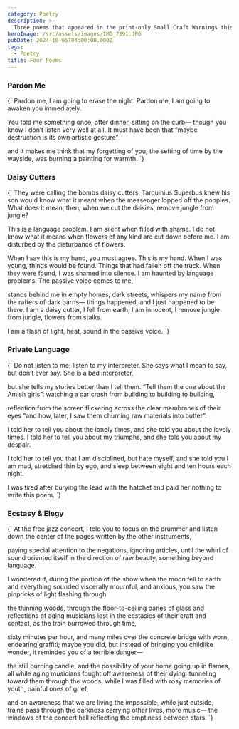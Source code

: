 ```yaml
---
category: Poetry
description: >-
  Three poems that appeared in the print-only Small Craft Warnings this spring, and one other I submitted as part of my Hayes' prize winning submission.
heroImage: /src/assets/images/IMG_7391.JPG
pubDate: 2024-10-05T04:00:00.000Z
tags:
  - Poetry
title: Four Poems
---
```


<h3 style={{ fontWeight: 'bold', marginBottom: '2rem', fontFamily: 'Georgia, serif' }}>
	Pardon Me
</h3>

<div style={{ whiteSpace: 'pre-wrap', marginBottom: '1.5em', fontFamily: 'Georgia, serif', fontSize: '1.1rem', lineHeight: '1.6' }}>
{`
Pardon me, I am going to erase
the night. Pardon me, I am going
to awaken you immediately.

You told me something once,
after dinner, sitting on the curb—
though you know I don’t listen
very well at all. It must have been
that “maybe destruction
is its own artistic gesture”

and it makes me think
that my forgetting of you,
the setting of time by the wayside,
was burning a painting for warmth.
`}

</div>

<h3 style={{ fontWeight: 'bold', marginBottom: '2rem', fontFamily: 'Georgia, serif' }}>
	Daisy Cutters
</h3>

<div style={{ whiteSpace: 'pre-wrap', marginBottom: '1.5em', fontFamily: 'Georgia, serif', fontSize: '1.1rem', lineHeight: '1.6' }}>
{`
They were calling the bombs daisy cutters.
Tarquinius Superbus knew his son would know
what it meant when the messenger lopped off
the poppies. What does it mean, then, when
we cut the daisies, remove jungle from jungle?

This is a language problem. I am silent when filled
with shame. I do not know what it means
when flowers of any kind are cut down before me.
I am disturbed by the disturbance of flowers.

When I say this is my hand, you must agree. This is
my hand. When I was young, things would be found.
Things that had fallen off the truck. When they were
found, I was shamed into silence. I am haunted by
language problems. The passive voice comes to me,

stands behind me in empty homes, dark streets,
whispers my name from the rafters of dark barns—
things happened, and I just happened to be there.
I am a daisy cutter, I fell from earth, I am innocent,
I remove jungle from jungle, flowers from stalks.

I am a flash of light, heat, sound in the passive voice.
`}

</div>

<h3 style={{ fontWeight: 'bold', marginBottom: '2rem', fontFamily: 'Georgia, serif' }}>
	Private Language
</h3>

<div style={{ whiteSpace: 'pre-wrap', marginBottom: '1.5em', fontFamily: 'Georgia, serif', fontSize: '1.1rem', lineHeight: '1.6' }}>
{`
Do not listen to me; listen
to my interpreter. She says
what I mean to say, but don’t
ever say. She is a bad interpreter,

but she tells my stories better than
I tell them. “Tell them the one about
the Amish girls”: watching a car crash
from building to building to building,

reflection from the screen flickering
across the clear membranes of their eyes
“and how, later, I saw them churning
raw materials into butter”.

I told her to tell you about the lonely times,
and she told you about the lovely times.
I told her to tell you about my triumphs,
and she told you about my despair.

I told her to tell you that I am disciplined,
but hate myself, and she told you I am mad,
stretched thin by ego, and sleep between
eight and ten hours each night.

I was tired after burying the lead with the hatchet
and paid her nothing to write this poem.
`}

</div>

<h3 style={{ fontWeight: 'bold', marginBottom: '2rem', fontFamily: 'Georgia, serif' }}>
	Ecstasy & Elegy
</h3>

<div style={{ whiteSpace: 'pre-wrap', marginBottom: '1.5em', fontFamily: 'Georgia, serif', fontSize: '1.1rem', lineHeight: '1.6' }}>
{`
At the free jazz concert, I told you
to focus on the drummer and listen
down the center of the pages
written by the other instruments,

paying special attention to the negations,
ignoring articles, until the whirl of sound
oriented itself in the direction of raw beauty,
something beyond language.

I wondered if, during the portion of the show
when the moon fell to earth and everything
sounded viscerally mournful, and anxious,
you saw the pinpricks of light flashing through

the thinning woods, through the floor-to-ceiling
panes of glass and reflections of aging musicians
lost in the ecstasies of their craft and contact,
as the train burrowed through time,

sixty minutes per hour, and many miles
over the concrete bridge with worn, endearing graffiti;
maybe you did, but instead of bringing you
childlike wonder, it reminded you of a terrible danger—

the still burning candle, and the possibility of your home
going up in flames, all while aging musicians fought off
awareness of their dying: tunneling toward them through the woods,
while I was filled with rosy memories of youth, painful ones of grief,

and an awareness that we are living the impossible, while just outside,
trains pass through the darkness carrying other lives, more music—
the windows of the concert hall reflecting the emptiness between stars.
`}

</div>

